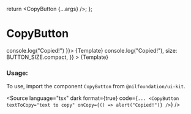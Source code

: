 
<Meta title="Form/CopyButton" component={CopyButton} />

  return <CopyButton {...args} />;
};

# CopyButton

<Canvas isColumn>
  <Story name="Default" args={{ textToCopy: "text to copy", onCopy: () => console.log("Copied!") }}>
    {Template}
  </Story>
  <Story
    name="With size"
    args={{
      textToCopy: "text to copy",
      onCopy: () => console.log("Copied!"),
      size: BUTTON_SIZE.compact,
    }}
  >
    {Template}
  </Story>
</Canvas>

<ArgsTable of={CopyButton} />

### Usage:

To use, import the component `CopyButton` from `@nilfoundation/ui-kit`.

<Source
  language="tsx"
  dark
  format={true}
  code={`
        ...
         <CopyButton textToCopy="text to copy" onCopy={() => alert("Copied!")} />
  `}
/>
